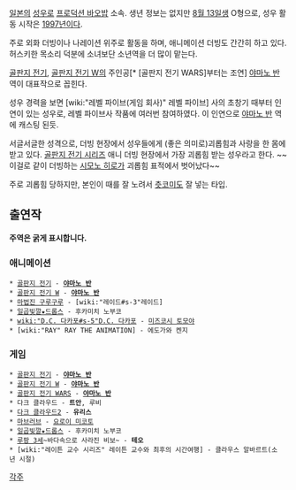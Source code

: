 [[일본]]의 [[성우]]로 [[프로덕션 바오밥]] 소속.
생년 정보는 없지만 [[8월 13일]]생 O형으로, 성우 활동 시작은 [[1997년]]이다.

주로 외화 더빙이나 나레이션 위주로 활동을 하며, 애니메이션 더빙도 간간히 하고 있다. 허스키한 목소리 덕분에 소녀보단 소년역을 더 많이 맡는다. 

[[골판지 전기]], [[골판지 전기 W]]의 주인공[* [골판지 전기 WARS]부터는 조연] [[야마노 반]] 역이 대표작으로 꼽힌다.

성우 경력을 보면 [wiki:"레벨 파이브(게임 회사)" 레벨 파이브] 사의 초창기 때부터 인연이 있는 성우로, 레벨 파이브사 작품에 여러번 참여하였다. 이 인연으로 [[야마노 반]] 역에 캐스팅 된듯.

서글서글한 성격으로, 더빙 현장에서 성우들에게 (좋은 의미로)괴롭힘과 사랑을 한 몸에 받고 있다. [[골판지 전기 시리즈]] 애니 더빙 현장에서 가장 괴롭힘 받는 성우라고 한다. ~~이걸로 같이 더빙하는 [[시모노 히로]]가 괴롭힘 표적에서 벗어났다~~

주로 괴롭힘 당하지만, 본인이 때를 잘 노려서 [[츳코미]]도 잘 넣는 타입.

== 출연작 ==
'''주역은 굵게 표시합니다.'''
=== 애니메이션 ===
 * [[골판지 전기]] - '''[[야마노 반]]'''
 * [[골판지 전기 W]] - '''[[야마노 반]]'''
 * [[마법진 구루구루]] - [wiki:"레이드#s-3"레이드]
 * [[일곱빛깔★드롭스]] - 후카미치 노부코
 * [[wiki:"D.C. 다카포#s-5"D.C. 다카포]] - [[미즈코시 토모야]]
 * [wiki:"RAY" RAY THE ANIMATION] - 에도가와 켄지

=== 게임 ===
 * [[골판지 전기]] - '''[[야마노 반]]'''
 * [[골판지 전기 W]] - '''[[야마노 반]]'''
 * [[골판지 전기 WARS]] - '''[[야마노 반]]'''
 * 다크 클라우드 - '''트안''', 루비
 * [[다크 클라우드2]] - '''유리스'''
 * [[마브러브]] - [[요로이 미코토]]
 * [[일곱빛깔★드롭스]] - 후카미치 노부코
 * [[루팡 3세]]~바다속으로 사라진 비보~ - '''테오'''
 * [wiki:"레이튼 교수 시리즈" 레이튼 교수와 최후의 시간여행] - 클라우스 알바르트(소년 시절)


[[각주]]
